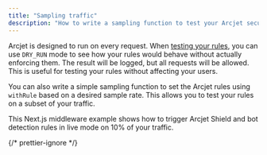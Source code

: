 ```yaml
---
title: "Sampling traffic"
description: "How to write a sampling function to test your Arcjet security rules on a subset of your traffic."
---
```


Arcjet is designed to run on every request. When [testing your rules](/testing),
you can use `DRY_RUN` mode to see how your rules would behave without actually
enforcing them. The result will be logged, but all requests will be allowed.
This is useful for testing your rules without affecting your users.

You can also write a simple sampling function to set the Arcjet rules using
`withRule` based on a desired sample rate. This allows you to test your rules on
a subset of your traffic.

This Next.js middleware example shows how to trigger Arcjet Shield and bot
detection rules in live mode on 10% of your traffic.

{/* prettier-ignore */}
<Tabs>
<TabItem label="TS">
<Code
  code={SamplingMiddlewareTS}
  lang="ts"
  title="/middleware.ts"
/>
</TabItem>
<TabItem label="JS">
<Code
  code={SamplingMiddlewareJS}
  lang="js"
  title="/middleware.js"
/>
</TabItem>
</Tabs>
